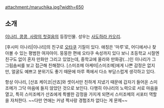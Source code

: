 attachment:/maruchika.jpg?width=650

== 소개 ==
[[이나리, 콩콩, 사랑의 첫걸음]]의 등장인물. 성우는 [[사도하라 카오리]].

[후시미 이나리|이나리]의 친구로 [[오타쿠]] 기질이 있다. 애칭은 '마루'로, 어디에서나 찾아볼 수 있는 평범한 여자아이. 뚱뚱한 편에 오타쿠 속성까지 있다 보니 초등학교 시절엔 친구도 없이 혼자 만화만 그리고 있었는데, 중학교에 올라와 만화광(...)인 이나리가 그 그림솜씨를 보고 접근해 친해졌다. [스미조메 아케미|스미조메]에게 나쁜 감정은 없지만, 얼굴도 예쁘고 분위기도 좋기 때문에 마루 쪽에서 다소 부담스럽게 생각하고 있다. 

항상 이나리, [산죠 케이코|산죠]와 셋이서만 친하게 지냈기 때문에 갑자기 들어온 스미조메가 그닥 마음에 들지 않았던 것으로 보인다. 다행히 이나리의 노력으로 서로 마음을 열고, 특히 스미조메가 산죠에게 특별한 감정을 가지게 되면서 스미조메의 서포터 역할을 자처한다. ~~다만 연애는 커녕 짝사랑 경험조차 없다는 게 문제~~


